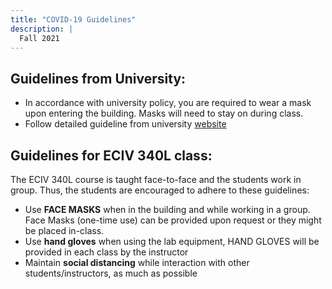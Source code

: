 ```yaml
---
title: "COVID-19 Guidelines"
description: |
  Fall 2021
---
```


## Guidelines from University:  

+ In accordance with university policy, you are required to wear a mask upon entering the building.  Masks will need to stay on during class. 
+  Follow detailed guideline from university [website](https://sc.edu/safety/coronavirus/safety_guidelines/index.php)

## Guidelines for ECIV 340L class:

The ECIV 340L course is taught face-to-face and the students work in group. Thus, the students are encouraged to adhere to these guidelines:   

+  Use **FACE MASKS** when in the building and while working in a group.  Face Masks (one-time use) can be provided upon request or they might be placed in-class.
+  Use **hand gloves** when using the lab equipment, HAND GLOVES will be provided in each class by the instructor
+  Maintain **social distancing** while interaction with other students/instructors, as much as possible

